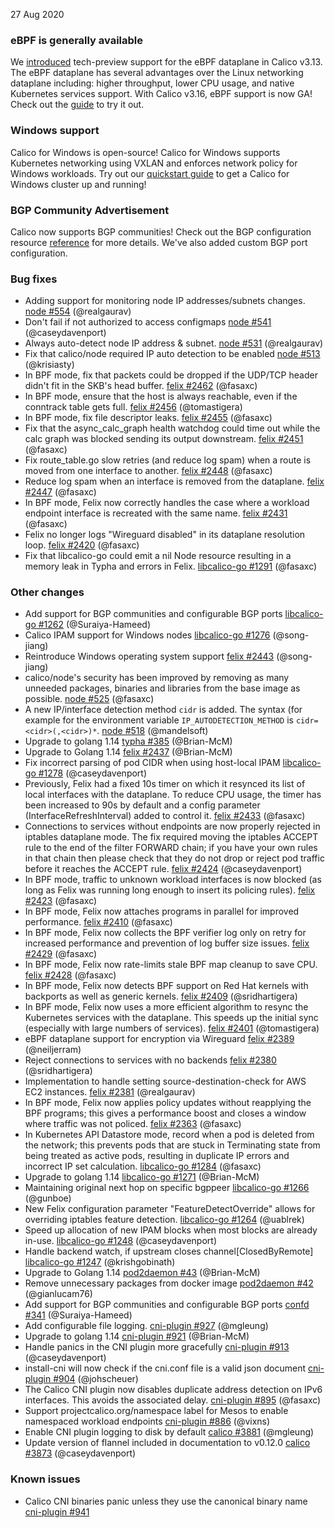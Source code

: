 
27 Aug 2020

### eBPF is generally available

We [introduced](https://www.projectcalico.org/introducing-the-calico-ebpf-dataplane/) tech-preview support for the eBPF dataplane in Calico v3.13. The eBPF dataplane has several advantages over the Linux networking dataplane including: higher throughput, lower CPU usage, and native Kubernetes services support. With Calico v3.16, eBPF support is now GA! Check out the [guide](/operations/enabling-bpf/) to try it out.

### Windows support

Calico for Windows is open-source! Calico for Windows supports Kubernetes networking using VXLAN and enforces network policy for Windows workloads. Try out our [quickstart guide](/windows-calico/quickstart) to get a Calico for Windows cluster up and running!

### BGP Community Advertisement

Calico now supports BGP communities! Check out the BGP configuration resource [reference](../../reference/resources/bgpconfig.mdx#communities) for more details. We've also added custom BGP port configuration.

### Bug fixes

- Adding support for monitoring node IP addresses/subnets changes. [node #554](https://github.com/projectcalico/node/pull/554) (@realgaurav)
- Don't fail if not authorized to access configmaps [node #541](https://github.com/projectcalico/node/pull/541) (@caseydavenport)
- Always auto-detect node IP address & subnet. [node #531](https://github.com/projectcalico/node/pull/531) (@realgaurav)
- Fix that calico/node required IP auto detection to be enabled [node #513](https://github.com/projectcalico/node/pull/513) (@krisiasty)
- In BPF mode, fix that packets could be dropped if the UDP/TCP header didn't fit in the SKB's head buffer. [felix #2462](https://github.com/projectcalico/felix/pull/2462) (@fasaxc)
- In BPF mode, ensure that the host is always reachable, even if the conntrack table gets full. [felix #2456](https://github.com/projectcalico/felix/pull/2456) (@tomastigera)
- In BPF mode, fix file descriptor leaks. [felix #2455](https://github.com/projectcalico/felix/pull/2455) (@fasaxc)
- Fix that the async_calc_graph health watchdog could time out while the calc graph was blocked sending its output downstream. [felix #2451](https://github.com/projectcalico/felix/pull/2451) (@fasaxc)
- Fix route_table.go slow retries (and reduce log spam) when a route is moved from one interface to another. [felix #2448](https://github.com/projectcalico/felix/pull/2448) (@fasaxc)
- Reduce log spam when an interface is removed from the dataplane. [felix #2447](https://github.com/projectcalico/felix/pull/2447) (@fasaxc)
- In BPF mode, Felix now correctly handles the case where a workload endpoint interface is recreated with the same name. [felix #2431](https://github.com/projectcalico/felix/pull/2431) (@fasaxc)
- Felix no longer logs "Wireguard disabled" in its dataplane resolution loop. [felix #2420](https://github.com/projectcalico/felix/pull/2420) (@fasaxc)
- Fix that libcalico-go could emit a nil Node resource resulting in a memory leak in Typha and errors in Felix. [libcalico-go #1291](https://github.com/projectcalico/libcalico-go/pull/1291) (@fasaxc)

### Other changes

- Add support for BGP communities and configurable BGP ports [libcalico-go #1262](https://github.com/projectcalico/libcalico-go/pull/1262) (@Suraiya-Hameed)
- Calico IPAM support for Windows nodes [libcalico-go #1276](https://github.com/projectcalico/libcalico-go/pull/1276) (@song-jiang)
- Reintroduce Windows operating system support [felix #2443](https://github.com/projectcalico/felix/pull/2443) (@song-jiang)
- calico/node's security has been improved by removing as many unneeded packages, binaries and libraries from the base image as possible. [node #525](https://github.com/projectcalico/node/pull/525) (@fasaxc)
- A new IP/interface detection method `cidr` is added. The syntax (for example for the environment variable `IP_AUTODETECTION_METHOD` is `cidr=<cidr>(,<cidr>)*`. [node #518](https://github.com/projectcalico/node/pull/518) (@mandelsoft)
- Upgrade to golang 1.14 [typha #385](https://github.com/projectcalico/typha/pull/385) (@Brian-McM)
- Upgrade to Golang 1.14 [felix #2437](https://github.com/projectcalico/felix/pull/2437) (@Brian-McM)
- Fix incorrect parsing of pod CIDR when using host-local IPAM [libcalico-go #1278](https://github.com/projectcalico/libcalico-go/pull/1278) (@caseydavenport)
- Previously, Felix had a fixed 10s timer on which it resynced its list of local interfaces with the dataplane. To reduce CPU usage, the timer has been increased to 90s by default and a config parameter (InterfaceRefreshInterval) added to control it. [felix #2433](https://github.com/projectcalico/felix/pull/2433) (@fasaxc)
- Connections to services without endpoints are now properly rejected in iptables dataplane mode. The fix required moving the iptables ACCEPT rule to the end of the filter FORWARD chain; if you have your own rules in that chain then please check that they do not drop or reject pod traffic before it reaches the ACCEPT rule. [felix #2424](https://github.com/projectcalico/felix/pull/2424) (@caseydavenport)
- In BPF mode, traffic to unknown workload interfaces is now blocked (as long as Felix was running long enough to insert its policing rules). [felix #2423](https://github.com/projectcalico/felix/pull/2423) (@fasaxc)
- In BPF mode, Felix now attaches programs in parallel for improved performance. [felix #2410](https://github.com/projectcalico/felix/pull/2410) (@fasaxc)
- In BPF mode, Felix now collects the BPF verifier log only on retry for increased performance and prevention of log buffer size issues. [felix #2429](https://github.com/projectcalico/felix/pull/2429) (@fasaxc)
- In BPF mode, Felix now rate-limits stale BPF map cleanup to save CPU. [felix #2428](https://github.com/projectcalico/felix/pull/2428) (@fasaxc)
- In BPF mode, Felix now detects BPF support on Red Hat kernels with backports as well as generic kernels. [felix #2409](https://github.com/projectcalico/felix/pull/2409) (@sridhartigera)
- In BPF mode, Felix now uses a more efficient algorithm to resync the Kubernetes services with the dataplane. This speeds up the initial sync (especially with large numbers of services). [felix #2401](https://github.com/projectcalico/felix/pull/2401) (@tomastigera)
- eBPF dataplane support for encryption via Wireguard [felix #2389](https://github.com/projectcalico/felix/pull/2389) (@neiljerram)
- Reject connections to services with no backends [felix #2380](https://github.com/projectcalico/felix/pull/2380) (@sridhartigera)
- Implementation to handle setting source-destination-check for AWS EC2 instances. [felix #2381](https://github.com/projectcalico/felix/pull/2381) (@realgaurav)
- In BPF mode, Felix now applies policy updates without reapplying the BPF programs; this gives a performance boost and closes a window where traffic was not policed. [felix #2363](https://github.com/projectcalico/felix/pull/2363) (@fasaxc)
- In Kubernetes API Datastore mode, record when a pod is deleted from the network; this prevents pods that are stuck in Terminating state from being treated as active pods, resulting in duplicate IP errors and incorrect IP set calculation. [libcalico-go #1284](https://github.com/projectcalico/libcalico-go/pull/1284) (@fasaxc)
- Upgrade to golang 1.14 [libcalico-go #1271](https://github.com/projectcalico/libcalico-go/pull/1271) (@Brian-McM)
- Maintaining original next hop on specific bgppeer [libcalico-go #1266](https://github.com/projectcalico/libcalico-go/pull/1266) (@gunboe)
- New Felix configuration parameter "FeatureDetectOverride" allows for overriding iptables feature detection. [libcalico-go #1264](https://github.com/projectcalico/libcalico-go/pull/1264) (@uablrek)
- Speed up allocation of new IPAM blocks when most blocks are already in-use. [libcalico-go #1248](https://github.com/projectcalico/libcalico-go/pull/1248) (@caseydavenport)
- Handle backend watch, if upstream closes channel[ClosedByRemote] [libcalico-go #1247](https://github.com/projectcalico/libcalico-go/pull/1247) (@krishgobinath)
- Upgrade to Golang 1.14 [pod2daemon #43](https://github.com/projectcalico/pod2daemon/pull/43) (@Brian-McM)
- Remove unnecessary packages from docker image [pod2daemon #42](https://github.com/projectcalico/pod2daemon/pull/42) (@gianlucam76)
- Add support for BGP communities and configurable BGP ports [confd #341](https://github.com/projectcalico/confd/pull/341) (@Suraiya-Hameed)
- Add configurable file logging. [cni-plugin #927](https://github.com/projectcalico/cni-plugin/pull/927) (@mgleung)
- Upgrade to golang 1.14 [cni-plugin #921](https://github.com/projectcalico/cni-plugin/pull/921) (@Brian-McM)
- Handle panics in the CNI plugin more gracefully [cni-plugin #913](https://github.com/projectcalico/cni-plugin/pull/913) (@caseydavenport)
- install-cni will now check if the cni.conf file is a valid json document [cni-plugin #904](https://github.com/projectcalico/cni-plugin/pull/904) (@johscheuer)
- The Calico CNI plugin now disables duplicate address detection on IPv6 interfaces. This avoids the associated delay. [cni-plugin #895](https://github.com/projectcalico/cni-plugin/pull/895) (@fasaxc)
- Support projectcalico.org/namespace label for Mesos to enable namespaced workload endpoints [cni-plugin #886](https://github.com/projectcalico/cni-plugin/pull/886) (@vixns)
- Enable CNI plugin logging to disk by default [calico #3881](https://github.com/projectcalico/calico/pull/3881) (@mgleung)
- Update version of flannel included in documentation to v0.12.0 [calico #3873](https://github.com/projectcalico/calico/pull/3873) (@caseydavenport)

### Known issues

- Calico CNI binaries panic unless they use the canonical binary name [cni-plugin #941](https://github.com/projectcalico/cni-plugin/issues/941)

